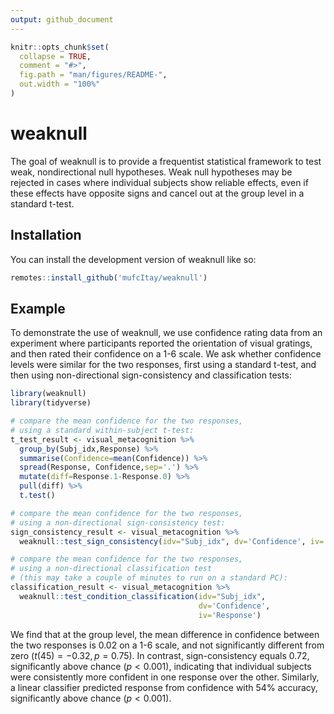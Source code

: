 ```yaml
---
output: github_document
---
```


<!-- README.md is generated from README.Rmd. Please edit that file -->

```r
knitr::opts_chunk$set(
  collapse = TRUE,
  comment = "#>",
  fig.path = "man/figures/README-",
  out.width = "100%"
)
```

# weaknull

<!-- badges: start -->
<!-- badges: end -->

The goal of weaknull is to provide a frequentist statistical framework to test weak, nondirectional null hypotheses. Weak null hypotheses may be rejected in cases where individual subjects show reliable effects, even if these effects have opposite signs and cancel out at the group level in a standard t-test. 

## Installation

You can install the development version of weaknull like so:

``` r
remotes::install_github('mufcItay/weaknull')
```

## Example

To demonstrate the use of weaknull, we use confidence rating data from an experiment where participants reported the orientation of visual gratings, and then rated their confidence on a 1-6 scale. We ask whether confidence levels were similar for the two responses, first using a standard t-test, and then using non-directional sign-consistency and classification tests:

```r
library(weaknull)
library(tidyverse)

# compare the mean confidence for the two responses, 
# using a standard within-subject t-test:
t_test_result <- visual_metacognition %>%
  group_by(Subj_idx,Response) %>%
  summarise(Confidence=mean(Confidence)) %>%
  spread(Response, Confidence,sep='.') %>%
  mutate(diff=Response.1-Response.0) %>%
  pull(diff) %>%
  t.test()

# compare the mean confidence for the two responses, 
# using a non-directional sign-consistency test:
sign_consistency_result <- visual_metacognition %>% 
  weaknull::test_sign_consistency(idv="Subj_idx", dv='Confidence', iv='Response')

# compare the mean confidence for the two responses, 
# using a non-directional classification test 
# (this may take a couple of minutes to run on a standard PC):
classification_result <- visual_metacognition %>% 
  weaknull::test_condition_classification(idv="Subj_idx", 
                                          dv='Confidence', 
                                          iv='Response')
```

We find that at the group level, the mean difference in confidence between the two responses is 0.02 on a 1-6 scale, and not significantly different from zero ($t(45)=-0.32, p=0.75$). In contrast, sign-consistency equals 0.72, significantly above chance ($p<0.001$), indicating that individual subjects were consistently more confident in one response over the other. Similarly, a linear classifier predicted response from confidence with 54% accuracy, significantly above chance ($p<0.001$).


